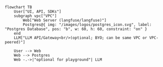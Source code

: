 ```mermaid
flowchart TB
    User["UI, API, SDKs"]
    subgraph vpc["VPC"]
        Web["Web Server (langfuse/langfuse)"]
        Postgres@{ img: "/images/logos/postgres_icon.svg", label: "Postgres Database", pos: "b", w: 60, h: 60, constraint: "on" }
    end
    LLM["LLM API/Gateway<br/>(optional; BYO; can be same VPC or VPC-peered)"]

    User --> Web
    Web --> Postgres
    Web -.->|"optional for playground"| LLM
```
